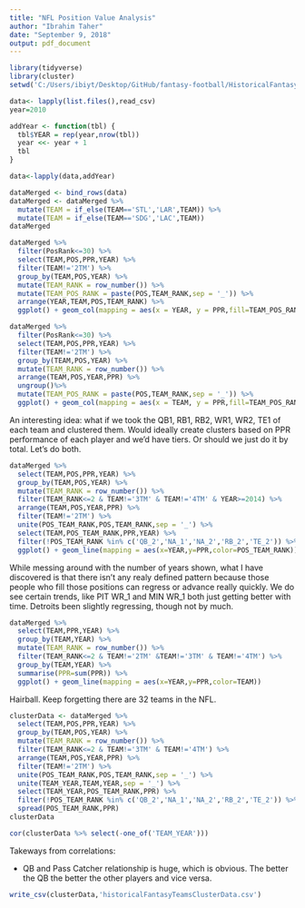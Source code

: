 ```yaml
---
title: "NFL Position Value Analysis"
author: "Ibrahim Taher"
date: "September 9, 2018"
output: pdf_document
---
```


```r
library(tidyverse)
library(cluster)
setwd('C:/Users/ibiyt/Desktop/GitHub/fantasy-football/HistoricalFantasyData')
```

```r
data<- lapply(list.files(),read_csv)
year=2010

addYear <- function(tbl) {
  tbl$YEAR = rep(year,nrow(tbl))
  year <<- year + 1
  tbl
}

data<-lapply(data,addYear)

dataMerged <- bind_rows(data)
dataMerged <- dataMerged %>%
  mutate(TEAM = if_else(TEAM=='STL','LAR',TEAM)) %>%
  mutate(TEAM = if_else(TEAM=='SDG','LAC',TEAM))
dataMerged
```

```r
dataMerged %>% 
  filter(PosRank<=30) %>%
  select(TEAM,POS,PPR,YEAR) %>%
  filter(TEAM!='2TM') %>%
  group_by(TEAM,POS,YEAR) %>%
  mutate(TEAM_RANK = row_number()) %>%
  mutate(TEAM_POS_RANK = paste(POS,TEAM_RANK,sep = '_')) %>%
  arrange(YEAR,TEAM,POS,TEAM_RANK) %>%
  ggplot() + geom_col(mapping = aes(x = YEAR, y = PPR,fill=TEAM_POS_RANK)) + facet_wrap(~TEAM)
```

```r
dataMerged %>% 
  filter(PosRank<=30) %>%
  select(TEAM,POS,PPR,YEAR) %>%
  filter(TEAM!='2TM') %>%
  group_by(TEAM,POS,YEAR) %>%
  mutate(TEAM_RANK = row_number()) %>%
  arrange(TEAM,POS,YEAR,PPR) %>%
  ungroup()%>%
  mutate(TEAM_POS_RANK = paste(POS,TEAM_RANK,sep = '_')) %>%
  ggplot() + geom_col(mapping = aes(x = TEAM, y = PPR,fill=TEAM_POS_RANK)) + facet_wrap(~YEAR,scales = 'free_y') + coord_flip()
```

An interesting idea: what if we took the QB1, RB1, RB2, WR1, WR2, TE1 of each team and clustered them. 
Would ideally create clusters based on PPR performance of each player and we'd have tiers. Or should we just do it by total. Let's do both.

```r
dataMerged %>%
  select(TEAM,POS,PPR,YEAR) %>%
  group_by(TEAM,POS,YEAR) %>%
  mutate(TEAM_RANK = row_number()) %>%
  filter(TEAM_RANK<=2 & TEAM!='3TM' & TEAM!='4TM' & YEAR>=2014) %>%
  arrange(TEAM,POS,YEAR,PPR) %>% 
  filter(TEAM!='2TM') %>%
  unite(POS_TEAM_RANK,POS,TEAM_RANK,sep = '_') %>%
  select(TEAM,POS_TEAM_RANK,PPR,YEAR) %>%
  filter(!POS_TEAM_RANK %in% c('QB_2','NA_1','NA_2','RB_2','TE_2')) %>%
  ggplot() + geom_line(mapping = aes(x=YEAR,y=PPR,color=POS_TEAM_RANK)) + facet_wrap(~TEAM)
```

While messing around with the number of years shown, what I have discovered is
that there isn't any realy defined pattern because those people who fill those
positions can regress or advance really quickly. We do see certain trends,
like PIT WR_1 and MIN WR_1 both just getting better with time. Detroits been
slightly regressing, though not by much.

```r
dataMerged %>%
  select(TEAM,PPR,YEAR) %>%
  group_by(TEAM,YEAR) %>%
  mutate(TEAM_RANK = row_number()) %>%
  filter(TEAM_RANK<=2 & TEAM!='2TM' &TEAM!='3TM' & TEAM!='4TM') %>%
  group_by(TEAM,YEAR) %>%
  summarise(PPR=sum(PPR)) %>%
  ggplot() + geom_line(mapping = aes(x=YEAR,y=PPR,color=TEAM))
```

Hairball. Keep forgetting there are 32 teams in the NFL.

```r
clusterData <- dataMerged %>%
  select(TEAM,POS,PPR,YEAR) %>%
  group_by(TEAM,POS,YEAR) %>%
  mutate(TEAM_RANK = row_number()) %>%
  filter(TEAM_RANK<=2 & TEAM!='3TM' & TEAM!='4TM') %>%
  arrange(TEAM,POS,YEAR,PPR) %>% 
  filter(TEAM!='2TM') %>%
  unite(POS_TEAM_RANK,POS,TEAM_RANK,sep = '_') %>%
  unite(TEAM_YEAR,TEAM,YEAR,sep = '_') %>%
  select(TEAM_YEAR,POS_TEAM_RANK,PPR) %>%
  filter(!POS_TEAM_RANK %in% c('QB_2','NA_1','NA_2','RB_2','TE_2')) %>%
  spread(POS_TEAM_RANK,PPR)
clusterData
```

```r
cor(clusterData %>% select(-one_of('TEAM_YEAR')))
```

Takeways from correlations:

* QB and Pass Catcher relationship is huge, which is obvious. The better the QB
the better the other players and vice versa.

```r
write_csv(clusterData,'historicalFantasyTeamsClusterData.csv')
```

